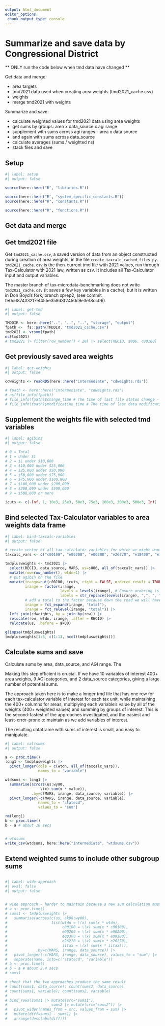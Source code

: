 ```yaml
---
output: html_document
editor_options: 
 chunk_output_type: console
---
```


# Summarize and save data by Congressional District

** ONLY run the code below when tmd data have changed **

Get data and merge: 

-   area targets
-   tmd2021 data used when creating area weights (tmd2021_cache.csv)
-   weights
-   merge tmd2021 with weights

Summarize and save:

-   calculate weighted values for tmd2021 data using area weights
-   get sums by groups: area x data_source x agi range
-   supplement with sums across agi ranges - area x data source
-   and again with sums across data_source
-   calculate averages (sums / weighted ns)
-   stack files and save

## Setup

```r
#| label: setup
#| output: false

source(here::here("R", "libraries.R"))

source(here::here("R", "system_specific_constants.R"))
source(here::here("R", "constants.R"))

source(here::here("R", "functions.R"))

```

## Get data and merge

## Get tmd2021 file

Get `tmd2021_cache.csv`, a saved version of data from an object constructed during creation of area weights, in the file `create_taxcalc_cached_files.py`. `tmd2021_cache.csv` is the then-current tmd file with 2021 values, run through Tax-Calculator with 2021 law, written as csv. It includes all Tax-Calculator input and output variables.

The master branch of tax-microdata-benchmarking does not write `tmd2021_cache.csv` (it saves a few key variables in a cache), but it is written in Don Boyd's fork, branch xprep2, (see commit fe0c687433217ef455e359d3f2450c9e3e18cc06).

```r
#| label: get-tmd
#| output: false

TMDDIR <- here::here("..", "..", "..", "storage", "output")
fpath <-  fs::path(TMDDIR, "tmd2021_cache.csv")
tmd2021 <- vroom(fpath)
ns(tmd2021)
# tmd2021 |> filter(row_number() < 20) |> select(RECID, s006, c00100)

```

## Get previously saved area weights

```r
#| label: get-weights
#| output: false

cdweights <- readRDS(here::here("intermediate", "cdweights.rds"))

# fpath <- here::here("intermediate", "cdweights.rds")
# ns(file_info(fpath))
# file_info(fpath)$change_time # The time of last file status change - as a POSIXct datetime.
# file_info(fpath)$modification_time # The time of last data modification, as a POSIXct datetime.

```

## Supplement the weights file with selected tmd variables

```r
#| label: agibins
#| output: false

# 0 = Total
# 1 = Under $1
# 2 = $1 under $10,000
# 3 = $10,000 under $25,000
# 4 = $25,000 under $50,000
# 5 = $50,000 under $75,000
# 6 = $75,000 under $100,000
# 7 = $100,000 under $200,000
# 8 = $200,000 under $500,000
# 9 = $500,000 or more

icuts <- c(-Inf, 1, 10e3, 25e3, 50e3, 75e3, 100e3, 200e3, 500e3, Inf)

```

## Bind selected Tax-Calculator variables to area weights data frame

```r
#| label: bind-taxcalc-variables
#| output: false

# create vector of all tax-calculator variables for which we might want summaries
taxcalc_vars <- c("c00100", "e00200", "e00300", "e26270", "e18400", "e18500", "iitax")

tmdplusweights <- tmd2021 |> 
  select(RECID, data_source, MARS, us=s006, all_of(taxcalc_vars)) |> 
  mutate(row=row_number(), wtdn=1) |> 
  # put agibin on the file
  mutate(irange=cut(c00100, icuts, right = FALSE, ordered_result = TRUE),
         irange = factor(irange, 
                         levels = levels(irange), # Ensure ordering is maintained
                         labels = str_replace(levels(irange), ",", ", ")), # make more-readable labels
         # add a total to the factor because down the road we will have totals ??
         irange = fct_expand(irange, "total"),
         irange = fct_relevel(irange, "total")) |> 
  left_join(cdweights, by = join_by(row)) |> 
  relocate(row, wtdn, irange, .after = RECID) |> 
  relocate(us, .before = ak00)
  
glimpse(tmdplusweights)
tmdplusweights[1:5, c(1:13, ncol(tmdplusweights))]

```

## Calculate sums and save

Calculate sums by area, data_source, and AGI range. The 

Making this step efficient is crucial. If we have 10 variables of interest 400+ area weights, 9 AGI categories, and 2 data_source categories, giving a large number of potential sums.

The approach taken here is to make a longer tmd file that has one row for each tax-calculator variable of interest for each tax unit, while maintaining the 400+ columns for areas, multiplying each variable's value by all of the weights (400+ weighted values) and summing by groups of interest. This is the second-fastest of the approaches investigated, and the easiest and least-error-prone to maintain as we add variables of interest.

The resulting dataframe with sums of interest is small, and easy to manipulate.


```r
#| label: calcsums
#| output: false

a <- proc.time()
long1 <- tmdplusweights |> 
  pivot_longer(cols = c(wtdn, all_of(taxcalc_vars)),
               names_to = "variable")

wtdsums <- long1 |> 
  summarise(across(us:wy00,
                \(x) sum(x * value)),
            .by=c(MARS, irange, data_source, variable)) |> 
  pivot_longer(-c(MARS, irange, data_source, variable),
               names_to = "statecd",
               values_to = "sum")

rm(long1)
b <- proc.time()
b - a # about 10 secs


# wtdsums
write_csv(wtdsums, here::here("intermediate", "wtdsums.csv"))

```

## Extend weighted sums to include other subgroup sums

```r

```


```r
#| label: wide-approach
#| eval: false
#| output: false


# wide approach - harder to maintain because a new sum calculation must be created for each variable added
# a <- proc.time()
# sums1 <- tmdplusweights |>
#   summarise(across(c(us, ak00:wy00),
#                    list(wtdn = \(x) sum(x * wtdn),
#                         c00100 = \(x) sum(x * c00100),
#                         e00200 = \(x) sum(x * e00200),
#                         e00300 = \(x) sum(x * e00300),
#                         e26270 = \(x) sum(x * e26270),
#                         iitax = \(x) sum(x * iitax))),
#             .by=c(MARS, irange, data_source)) |>
#   pivot_longer(-c(MARS, irange, data_source), values_to = "sum") |>
#   separate(name, into=c("statecd", "variable"))
# b <- proc.time()
# b - a # about 2.4 secs
# sums1

# check that the two approaches produce the same result
# count(sums1, data_source); count(sums2, data_source)
# count(sums1, variable); count(sums2, variable)
# 
# bind_rows(sums1 |> mutate(src="sums1"),
#                    sums2 |> mutate(src="sums2")) |> 
#   pivot_wider(names_from = src, values_from = sum) |> 
#   mutate(diff=sums2 - sums1) |> 
#   arrange(desc(abs(diff)))
```




